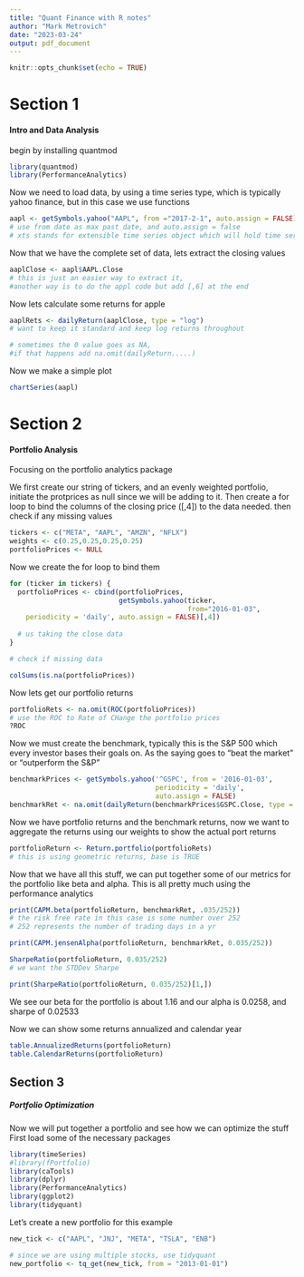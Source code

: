 ```yaml
---
title: "Quant Finance with R notes"
author: "Mark Metrovich"
date: "2023-03-24"
output: pdf_document
---
```


```r
knitr::opts_chunk$set(echo = TRUE)
```

# Section 1 
#### Intro and Data Analysis  
 begin by installing quantmod
```r
library(quantmod)
library(PerformanceAnalytics)
```
  
  Now we need to load data, by using a time series type, which is typically yahoo finance, but in this case we use functions 

```r
aapl <- getSymbols.yahoo("AAPL", from ="2017-2-1", auto.assign = FALSE) 
# use from date as max past date, and auto.assign = false
# xts stands for extensible time series object which will hold time series data 

```

Now that we have the complete set of data, lets extract the closing values 

```r
aaplClose <- aapl$AAPL.Close 
# this is just an easier way to extract it, 
#another way is to do the appl code but add [,6] at the end 

```


Now lets calculate some returns for apple

```r
aaplRets <- dailyReturn(aaplClose, type = "log") 
# want to keep it standard and keep log returns throughout

# sometimes the 0 value goes as NA, 
#if that happens add na.omit(dailyReturn.....)

```

Now we make a simple plot
```r
chartSeries(aapl)
```

# Section 2 
#### Portfolio Analysis  

  
  Focusing on the portfolio analytics package 

We first create our string of tickers, and an evenly weighted portfolio, initiate the protprices as null since we will be adding to it. Then create a for loop to bind the columns of the closing price ([,4]) to the data needed. then check if any missing values
```r
tickers <- c("META", "AAPL", "AMZN", "NFLX")
weights <- c(0.25,0.25,0.25,0.25)
portfolioPrices <- NULL
```

Now we create the for loop to bind them
```r
for (ticker in tickers) {
  portfolioPrices <- cbind(portfolioPrices,
                           getSymbols.yahoo(ticker,
                                            from="2016-01-03", 
    periodicity = 'daily', auto.assign = FALSE)[,4])
  
  # us taking the close data
}

# check if missing data 

colSums(is.na(portfolioPrices))
```

Now lets get our portfolio returns 

```r
portfolioRets <- na.omit(ROC(portfolioPrices))
# use the ROC to Rate of CHange the portfolio prices
?ROC
```
Now we must create the benchmark, typically this is the S&P 500 which every investor bases their goals on. As the saying goes to "beat the market" or "outperform the S&P"

```r
benchmarkPrices <- getSymbols.yahoo('^GSPC', from = '2016-01-03',
                                    periodicity = 'daily',
                                    auto.assign = FALSE)
benchmarkRet <- na.omit(dailyReturn(benchmarkPrices$GSPC.Close, type = "log"))
```


Now we have portfolio returns and the benchmark returns, now we want to aggregate the returns using our weights to show the actual port returns

```r
portfolioReturn <- Return.portfolio(portfolioRets)
# this is using geometric returns, base is TRUE
```

Now that we have all this stuff, we can put together some of our metrics for the portfolio like beta and alpha. This is all pretty much using the performance analytics


```r
print(CAPM.beta(portfolioReturn, benchmarkRet, .035/252))
# the risk free rate in this case is some number over 252
# 252 represents the number of trading days in a yr

print(CAPM.jensenAlpha(portfolioReturn, benchmarkRet, 0.035/252))

SharpeRatio(portfolioReturn, 0.035/252)
# we want the STDDev Sharpe

print(SharpeRatio(portfolioReturn, 0.035/252)[1,])

```
We see our beta for the portfolio is about 1.16 and our alpha is 0.0258, and sharpe of 0.02533


Now we can show some returns annualized and calendar year


```r
table.AnnualizedReturns(portfolioReturn)
table.CalendarReturns(portfolioReturn)

```



## Section 3 
##### Portfolio Optimization  

Now we will put together a portfolio and see how we can optimize the stuff 
First load some of the necessary packages
```r
library(timeSeries)
#library(fPortfolio)
library(caTools)
library(dplyr)
library(PerformanceAnalytics)
library(ggplot2)
library(tidyquant)
```



Let's create a new portfolio for this example

```r
new_tick <- c("AAPL", "JNJ", "META", "TSLA", "ENB")

# since we are using multiple stocks, use tidyquant 
new_portfolio <- tq_get(new_tick, from = "2013-01-01")

```
